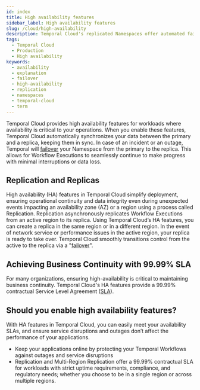 ```yaml
---
id: index
title: High availability features
sidebar_label: High availability features
slug: /cloud/high-availability
description: Temporal Cloud's replicated Namespaces offer automated failover, synchronized data, and replication for workloads requiring disaster-tolerant deployment and 99.99% uptime. Use Global Namespace for self-hosted.
tags:
  - Temporal Cloud
  - Production
  - High availability
keywords:
  - availability
  - explanation
  - failover
  - high-availability
  - replication
  - namespaces
  - temporal-cloud
  - term
---
```



Temporal Cloud provides high availability features for workloads where availability is critical to your operations.
When you enable these features, Temporal Cloud automatically synchronizes your data between the primary and a <span class="nowrap">replica<ExpandableDefinition label="Definition" definition="A replica is a synchronized copy of your active Namespace. It provides a ready-to-deploy backup for unexpected outage conditions when your active Namespace becomes unavailable." /></span>, keeping them in sync.
In case of an incident or an outage, Temporal will [failover](/glossary#failover) your Namespace from the primary to the replica.
This allows for Workflow Executions to seamlessly continue to make progress with minimal interruptions or data loss.

## Replication and Replicas

High availability (HA) features in Temporal Cloud simplify deployment, ensuring operational continuity and data integrity even during unexpected events impacting an availability zone (AZ) or a region using a process called Replication.
Replication asynchronously replicates Workflow Executions from an active region to its replica.
Using Temporal Cloud’s HA features, you can create a replica in the same region or in a different region.
In the event of network service or performance issues in the active region, your replica is ready to take over.
Temporal Cloud smoothly transitions control from the active to the replica via a "[failover](/glossary#failover)".

<CaptionedImage src="/img/cloud/high-availability/failover.png" title="When a replicated Namespace fails over, control passes to the replica until service is restored to the original Namespace" />

## Achieving Business Continuity with 99.99% SLA

For many organizations, ensuring high-availability is critical to maintaining business continuity.
Temporal Cloud's HA features provide a 99.99% contractual Service Level Agreement ([SLA](/cloud/sla)).

## Should you enable high availability features?

With HA features in Temporal Cloud, you can easily meet your availability SLAs, and ensure service disruptions and outages don’t affect the performance of your applications.

- Keep your applications online by protecting your Temporal Workflows against outages and service disruptions
- Replication and Multi-Region Replication offer a 99.99% contractual SLA for workloads with strict uptime requirements, compliance, and regulatory needs; whether you choose to be in a single region or across multiple regions.
